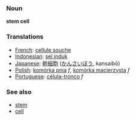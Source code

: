 === Noun ===
'''stem cell'''

=== Translations ===
*[[French]]: [[cellule souche]]
*[[Indonesian]]: [[sel induk]]
*[[Japanese]]: [[幹細胞]] ([[かんさいぼう]], kansaibō)
*[[Polish]]: [[komórka pnia]] ''f'', [[komórka macierzysta]] ''f''
*[[Portuguese]]: [[célula-tronco]] ''f''

=== See also ===
*[[stem]]
*[[cell]]